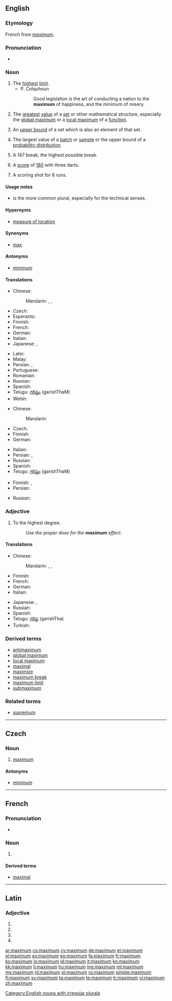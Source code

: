 {{also|Maximum}}
==English==
{{wikipedia}}

===Etymology===
French from {{etyl|la|en}} ''[[#Latin|maximum]]''.

===Pronunciation===
* {{audio|en-uk-maximum.ogg|Audio (UK)}}

===Noun===
{{en-noun|maxima|pl2=maximums}}

# The [[high|highest]] [[limit]].
#* P. Colquhoun
#*: Good legislation is the art of conducting a nation to the '''maximum''' of happiness, and the minimum of misery.
# {{context|mathematics}} The [[great]]est [[value]] of a [[set]] or other mathematical structure, especially the [[global maximum]] or a [[local maximum]] of a [[function]].
# {{context|analysis}} An [[upper bound]] of a set which is also an element of that set.
# {{context|statistics}} The largest value of a [[batch]] or [[sample]] or the upper bound of a [[probability distribution]].
# {{context|colloquial|snooker}} A 147 break; the highest possible break.
# {{context|colloquial|darts}} A [[score]] of [[180]] with three darts.
# {{context|colloquial|cricket}} A scoring shot for 6 runs.

====Usage notes====
* {{term|maxima|Maxima}} is the more common plural, especially for the technical senses.

====Hypernyms====
* {{sense|statistics}} [[measure of location]]

====Synonyms====
* [[max]]

====Antonyms====
* [[minimum]]

====Translations====
{{trans-top|highest limit}}
* Chinese:
*: Mandarin: {{t|cmn|最大|tr=zuìdà|sc=Hani}}, {{t|cmn|極大|sc=Hani}}, {{t|cmn|极大|tr=jídà|sc=Hani}}
* Czech: {{t+|cs|maximum|n}}
* Esperanto: {{t-|eo|maksimumo}}
* Finnish: {{t+|fi|maksimi}}
* French: {{t+|fr|maximum|m}}
* German: {{t+|de|Maximum|n}}
* Italian: {{t+|it|massimo|m}}
* Japanese: {{t+|ja|最大|tr=さいだい, saidai|sc=Jpan}}, {{t-|ja|極大|tr=きょくだい, kyokudai|sc=Jpan}}
{{trans-mid}}
* Latin: {{t-|la|maximum}}
* Malay: {{t|ms|maksimum}}
* Persian: {{t+|fa|بیشینه|tr=bišine|sc=fa-Arab}}, {{t-|fa|ماکزیمم|tr=mâkzimom|sc=fa-Arab}}
* Portuguese: {{t+|pt|máximo|m}}
* Romanian: {{t-|ro|maximum}}
* Russian: {{t+|ru|максимум|m|tr=máksimum}}
* Spanish: {{t+|es|máximo}}
* Telugu: [[గరిష్ఠం]] (garishThaM)
* Welsh: {{t+|cy|uchafswm}}
{{trans-bottom}}

{{trans-top|math: greatest value}}
* Chinese:
*: Mandarin: {{t|cmn|最大值|tr=zuìdàzhí|sc=Hani}}
* Czech: {{t+|cs|maximum|n}}
* Finnish: {{t+|fi|maksimi}}
* German: {{t+|de|Maximum|n}}
{{trans-mid}}
* Italian: {{t+|it|massimo|m}}
* Persian: {{t+|fa|بیشینه|tr=bišine|sc=fa-Arab}}, {{t-|fa|ماکزیمم|tr=mâkzimom|sc=fa-Arab}}
* Russian: {{t+|ru|максимум|m|tr=máksimum}}
* Spanish: {{t+|es|máximo}}
* Telugu: [[గరిష్ఠం]] (garishThaM)
{{trans-bottom}}

{{trans-top|statistics: largest value of a batch}}
* Finnish: {{t-|fi|maksimiarvo}}, {{t-|fi|suurin}} {{t+|fi|arvo}}
* Persian: {{t-|fa|ماکزیمم|tr=mâkzimom|sc=fa-Arab}}
{{trans-mid}}
* Russian: {{t+|ru|максимум|m|tr=máksimum}}
{{trans-bottom}}

===Adjective===
{{en-adj|-}}

# To the highest degree.
#: ''Use the proper dose for the '''maximum''' effect.''

====Translations====
{{trans-top|highest degree}}
* Chinese:
*: Mandarin: {{t|cmn|最大|tr=zuìdà|sc=Hani}}, {{t|cmn|極大|sc=Hani}}, {{t|cmn|极大|tr=jídà|sc=Hani}}
* Finnish: {{t+|fi|maksimi|alt=maksimi-}}
* French: {{t+|fr|maximum}}
* German: {{t+|de|maximal}}
* Italian: {{t+|it|massimo|m}}
{{trans-mid}}
* Japanese: {{t+|ja|最大|tr=さいだい, saidai|sc=Jpan}}, {{t-|ja|極大|tr=きょくだい, kyokudai|sc=Jpan}}
* Russian: {{t+|ru|максимальный|tr=maksimálʹnyj|sc=Cyrl}}
* Spanish: {{t+|es|máximo}}
* Telugu: [[గరిష్ఠ]] (garishTha)
* Turkish: {{t+|tr|maksimum}}
{{trans-bottom}}

===Derived terms===
* [[antimaximum]]
* [[global maximum]]
* [[local maximum]]
* [[maximal]]
* [[maximize]]
* [[maximum break]]
* [[maximum limit]]
* [[submaximum]]

===Related terms===
* [[supremum]]

[[Category:English nouns with irregular plurals]]

----

==Czech==

===Noun===
{{cs-noun|g=n}}

# [[#English|maximum]]

====Antonyms====
* [[minimum]]

----

==French==

===Pronunciation===
* {{audio|Fr-maximum.ogg|Audio}}

===Noun===
{{fr-noun|m|pl=maxima|pl2=maximums}}

# {{l|en|maximum}}

====Derived terms====
* [[maximal#French|maximal]]

----

==Latin==

===Adjective===
{{la-adj-form|maximum}}

# {{inflection of|maximus|maximus|nom|n|s|lang=la}}
# {{inflection of|maximus|maximus|acc|m|s|lang=la}}
# {{inflection of|maximus|maximus|acc|n|s|lang=la}}
# {{inflection of|maximus|maximus|voc|n|s|lang=la}}

[[ar:maximum]]
[[cs:maximum]]
[[cy:maximum]]
[[de:maximum]]
[[et:maximum]]
[[el:maximum]]
[[es:maximum]]
[[eo:maximum]]
[[fa:maximum]]
[[fr:maximum]]
[[ko:maximum]]
[[io:maximum]]
[[id:maximum]]
[[it:maximum]]
[[kn:maximum]]
[[kk:maximum]]
[[li:maximum]]
[[hu:maximum]]
[[mg:maximum]]
[[ml:maximum]]
[[my:maximum]]
[[nl:maximum]]
[[pl:maximum]]
[[ru:maximum]]
[[simple:maximum]]
[[fi:maximum]]
[[sv:maximum]]
[[ta:maximum]]
[[te:maximum]]
[[tr:maximum]]
[[vi:maximum]]
[[zh:maximum]]